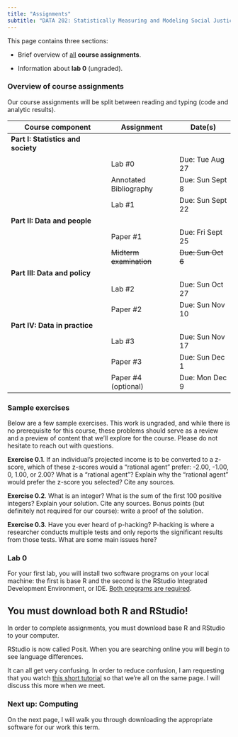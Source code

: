 ```yaml
---
title: "Assignments"
subtitle: "DATA 202: Statistically Measuring and Modeling Social Justice"
---
```


This page contains three sections:

-   Brief overview of <u>all</u> **course assignments**.

-   Information about **lab 0** (ungraded).

### **Overview of course assignments**

Our course assignments will be split between reading and typing (code and analytic results).

| Course component                   | Assignment              | Date(s)            |
|------------------------------------|-------------------------|--------------------|
| **Part I: Statistics and society** |                         |                    |
|                                    | Lab #0                  | Due: Tue Aug 27    |
|                                    | Annotated Bibliography  | Due: Sun Sept 8    |
|                                    | Lab #1                  | Due: Sun Sept 22   |
| **Part II: Data and people**       |                         |                    |
|                                    | Paper #1                | Due: Fri Sept 25   |
|                                    | ~~Midterm examination~~ | ~~Due: Sun Oct 6~~ |
| **Part III: Data and policy**      |                         |                    |
|                                    | Lab #2                  | Due: Sun Oct 27    |
|                                    | Paper #2                | Due: Sun Nov 10    |
| **Part IV: Data in practice**      |                         |                    |
|                                    | Lab #3                  | Due: Sun Nov 17    |
|                                    | Paper #3                | Due: Sun Dec 1     |
|                                    | Paper #4 (optional)     | Due: Mon Dec 9     |

### **Sample exercises**

Below are a few sample exercises. This work is ungraded, and while there is no prerequisite for this course, these problems should serve as a review and a preview of content that we'll explore for the course. Please do not hesitate to reach out with questions.

**Exercise 0.1**. If an individual's projected income is to be converted to a z-score, which of these z-scores would a "rational agent" prefer: -2.00, -1.00, 0, 1.00, or 2.00? What is a "rational agent"? Explain why the "rational agent" would prefer the z-score you selected? Cite any sources.

**Exercise 0.2**. What is an integer? What is the sum of the first 100 positive integers? Explain your solution. Cite any sources. Bonus points (but definitely not required for our course): write a proof of the solution.

**Exercise 0.3**. Have you ever heard of p-hacking? P-hacking is where a researcher conducts multiple tests and only reports the significant results from those tests. What are some main issues here?

### **Lab 0**

For your first lab, you will install two software programs on your local machine: the first is base R and the second is the RStudio Integrated Development Environment, or IDE. <u>Both programs are required</u>.

::: {.callout-caution collapse="false"}
## You must download both R and RStudio!

In order to complete assignments, you must download base R and RStudio to your computer.
:::

RStudio is now called Posit. When you are searching online you will begin to see language differences.

It can all get very confusing. In order to reduce confusion, I am requesting that you watch [this short tutorial](https://www.youtube.com/watch?v=pUe_iD7RJvo) so that we're all on the same page. I will discuss this more when we meet.

### **Next up**: Computing

On the next page, I will walk you through downloading the appropriate software for our work this term.
